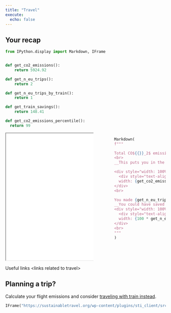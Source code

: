 ```yaml
---
title: "Travel"
execute:
  echo: false
---
```


## Your recap

```python
from IPython.display import Markdown, IFrame


def get_co2_emissions():
    return 5924.92

def get_n_eu_trips():
    return 2

def get_n_eu_trips_by_train():
    return 1

def get_train_savings():
    return 148.41

def get_co2_emissions_percentile():
  return 99
```

:::: {.columns}

::: {.column width="60%"}
<iframe style="width:100%;height:400px" src="../data/travel_emissions.html"></iframe>
:::

::: {.column width="5%"}
<!-- empty column to create gap -->
:::

::: {.column width="35%"}

```python
Markdown(
f"""

Total CO${{}}_2$ emissions: {get_co2_emissions()}kg.
<br>
__This puts you in the {get_co2_emissions_percentile()}th percentile__ of carbon emitters.

<div style="width: 100%; background-color: #ddd;">
  <div style="text-align: right; padding-top: 10px; padding-bottom: 10px; color: white;
  width: {get_co2_emissions_percentile()}%; background-color: #f44336;">{get_co2_emissions_percentile()}%</div>
</div>
<br>

You made {get_n_eu_trips_by_train()}/{get_n_eu_trips()} trips within Europe by train. <br>
__You could have saved an additional {get_train_savings()}kg of carbon by taking the train.__
<div style="width: 100%; background-color: #ddd;">
  <div style="text-align: right; padding-top: 10px; padding-bottom: 10px; color: white;
  width: {100 * get_n_eu_trips_by_train()/get_n_eu_trips()}%; background-color: #f0e45d;">{get_n_eu_trips_by_train()}/{get_n_eu_trips()}</div>
</div>
<br>
"""
)
```
:::

::::

Useful links \<links related to travel\>

## Planning a trip?

Calculate your flight emissions and consider [traveling with train instead](https://www.sbb.ch/).


```python
IFrame("https://sustainabletravel.org/wp-content/plugins/sti_client/src/shortcode/shortcode.php?api_key=STIKEY_641f913dadff1832336844&primary_color=%23008370&secondary_color=%23f7961f&light_primary_color=%2366e9d6&sort_order=Flight", width=800, height=600)
```
